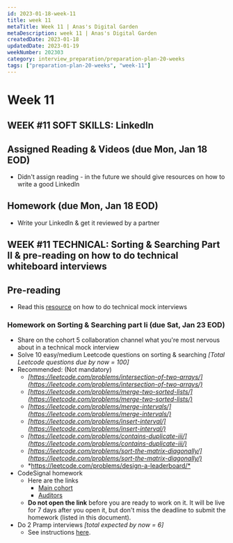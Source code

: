 ```yaml
---
id: 2023-01-18-week-11
title: week 11
metaTitle: Week 11 | Anas's Digital Garden
metaDescription: week 11 | Anas's Digital Garden
createdDate: 2023-01-18
updatedDate: 2023-01-19
weekNumber: 202303
category: interview_preparation/preparation-plan-20-weeks
tags: ["preparation-plan-20-weeks", "week-11"]
---
```


# Week 11

## WEEK #11 SOFT SKILLS: LinkedIn

## Assigned Reading & Videos (due Mon, Jan 18 EOD)

- Didn't assign reading - in the future we should give resources on how to write a good LinkedIn

## Homework (due Mon, Jan 18 EOD)

- Write your LinkedIn & get it reviewed by a partner

## WEEK #11 TECHNICAL: Sorting & Searching Part II & pre-reading on how to do technical whiteboard interviews

## Pre-reading

- Read this [resource](https://team-manara.slack.com/archives/C012Z2J8J74/p1610664788003900) on how to do technical mock interviews

### Homework on Sorting & Searching part Ii (due Sat, Jan 23 EOD)

- Share on the cohort 5 collaboration channel what you're most nervous about in a technical mock interview
- Solve 10 easy/medium Leetcode questions on sorting & searching *[Total Leetcode questions due by now = 100]*
- Recommended: (Not mandatory)
    - *[https://leetcode.com/problems/intersection-of-two-arrays/](https://leetcode.com/problems/intersection-of-two-arrays/)*
    - *[https://leetcode.com/problems/merge-two-sorted-lists/](https://leetcode.com/problems/merge-two-sorted-lists/)*
    - *[https://leetcode.com/problems/merge-intervals/](https://leetcode.com/problems/merge-intervals/)*
    - *[https://leetcode.com/problems/insert-interval/](https://leetcode.com/problems/insert-interval/)*
    - *[https://leetcode.com/problems/contains-duplicate-iii/](https://leetcode.com/problems/contains-duplicate-iii/)*
    - *[https://leetcode.com/problems/sort-the-matrix-diagonally/](https://leetcode.com/problems/sort-the-matrix-diagonally/)*
    - *<https://leetcode.com/problems/design-a-leaderboard/*>
- CodeSignal homework
    - Here are the links
        - [Main cohort](https://app.codesignal.com/public-test/sqLbGG2YMN2DJGTLf/oWPsK8pypRJn2o)
        - [Auditors](https://app.codesignal.com/public-test/sqLbGG2YMN2DJGTLf/R6DZkBvTSxjMFe)
    - **Do not open the link** before you are ready to work on it. It will be live for 7 days after you open it, but don't miss the deadline to submit the homework (listed in this document).
- Do 2 Pramp interviews *[total expected by now = 6]*
    - See instructions [here](https://docs.google.com/document/d/1cHF5HRpX2gRwBl1Y2oSXM-6m0DpS-8pT-aD-_ccuPV0/edit?usp=sharing).
